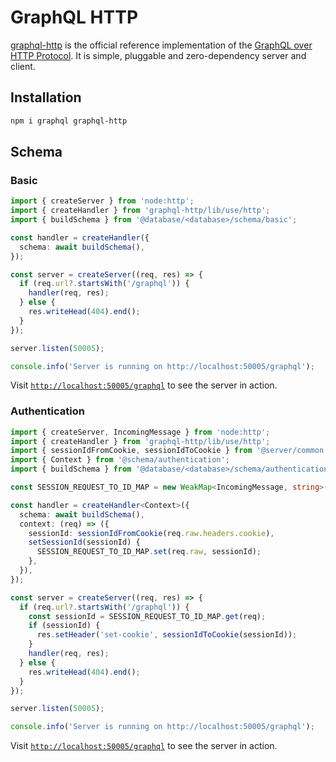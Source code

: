 # GraphQL HTTP

[graphql-http](https://github.com/graphql/graphql-http) is the official reference implementation of the [GraphQL over HTTP Protocol](https://graphql.github.io/graphql-over-http/). It is simple, pluggable and zero-dependency server and client.

## Installation

```sh npm2yarn
npm i graphql graphql-http
```

## Schema

### Basic

```ts filename="examples/server/graphql-http/basic.ts"
import { createServer } from 'node:http';
import { createHandler } from 'graphql-http/lib/use/http';
import { buildSchema } from '@database/<database>/schema/basic';

const handler = createHandler({
  schema: await buildSchema(),
});

const server = createServer((req, res) => {
  if (req.url?.startsWith('/graphql')) {
    handler(req, res);
  } else {
    res.writeHead(404).end();
  }
});

server.listen(50005);

console.info('Server is running on http://localhost:50005/graphql');
```

Visit [`http://localhost:50005/graphql`](http://localhost:50005/graphql) to see the server in action.

### Authentication

```ts filename="examples/server/graphql-http/authentication.ts"
import { createServer, IncomingMessage } from 'node:http';
import { createHandler } from 'graphql-http/lib/use/http';
import { sessionIdFromCookie, sessionIdToCookie } from '@server/common';
import { Context } from '@schema/authentication';
import { buildSchema } from '@database/<database>/schema/authentication';

const SESSION_REQUEST_TO_ID_MAP = new WeakMap<IncomingMessage, string>();

const handler = createHandler<Context>({
  schema: await buildSchema(),
  context: (req) => ({
    sessionId: sessionIdFromCookie(req.raw.headers.cookie),
    setSessionId(sessionId) {
      SESSION_REQUEST_TO_ID_MAP.set(req.raw, sessionId);
    },
  }),
});

const server = createServer((req, res) => {
  if (req.url?.startsWith('/graphql')) {
    const sessionId = SESSION_REQUEST_TO_ID_MAP.get(req);
    if (sessionId) {
      res.setHeader('set-cookie', sessionIdToCookie(sessionId));
    }
    handler(req, res);
  } else {
    res.writeHead(404).end();
  }
});

server.listen(50005);

console.info('Server is running on http://localhost:50005/graphql');
```

Visit [`http://localhost:50005/graphql`](http://localhost:50005/graphql) to see the server in action.
